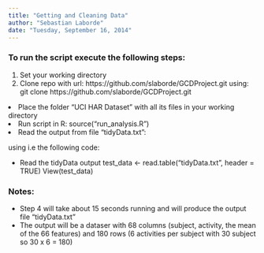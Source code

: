 ```yaml
---
title: "Getting and Cleaning Data"
author: "Sebastian Laborde"
date: "Tuesday, September 16, 2014"
---
```


### To run the script execute the following steps:

1. Set your working directory
2. Clone repo with url: https://github.com/slaborde/GCDProject.git using: git clone https://github.com/slaborde/GCDProject.git </ol>
3. Place the folder "UCI HAR Dataset" with all its files in your working directory
4. Run script in R: source("run_analysis.R")
5. Read the output from file "tidyData.txt": 

using i.e the following code:

* Read the tidyData output
	test_data <- read.table("tidyData.txt", header = TRUE)
	View(test_data)

### Notes:
* Step 4 will take about 15 seconds running and will produce the output file "tidyData.txt"
* The output will be a dataser with 68 columns (subject, activity, the mean of the 66 features) and 180 rows (6 activities per subject with 30 subject so 30 x 6 = 180)

